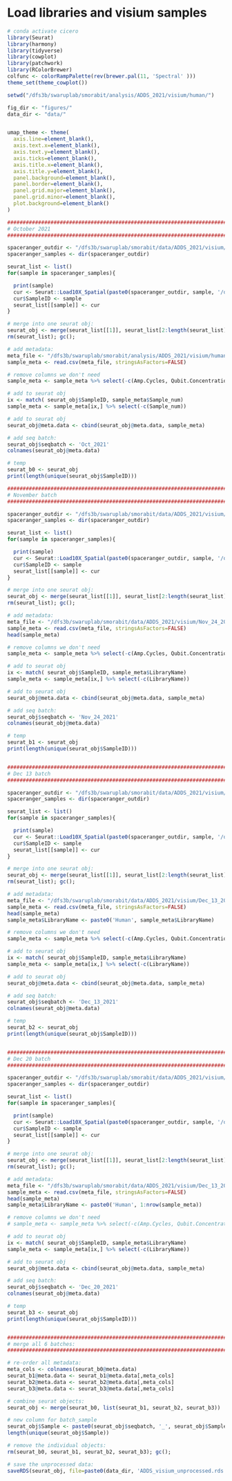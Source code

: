 
# Load libraries and visium samples

```r

# conda activate cicero
library(Seurat)
library(harmony)
library(tidyverse)
library(cowplot)
library(patchwork)
library(RColorBrewer)
colfunc <- colorRampPalette(rev(brewer.pal(11, 'Spectral' )))
theme_set(theme_cowplot())

setwd("/dfs3b/swaruplab/smorabit/analysis/ADDS_2021/visium/human/")

fig_dir <- "figures/"
data_dir <- "data/"


umap_theme <- theme(
  axis.line=element_blank(),
  axis.text.x=element_blank(),
  axis.text.y=element_blank(),
  axis.ticks=element_blank(),
  axis.title.x=element_blank(),
  axis.title.y=element_blank(),
  panel.background=element_blank(),
  panel.border=element_blank(),
  panel.grid.major=element_blank(),
  panel.grid.minor=element_blank(),
  plot.background=element_blank()
)

```

```r

################################################################################
# October 2021
################################################################################

spaceranger_outdir <- "/dfs3b/swaruplab/smorabit/data/ADDS_2021/visium/October_2021/spaceranger_count/"
spaceranger_samples <- dir(spaceranger_outdir)

seurat_list <- list()
for(sample in spaceranger_samples){

  print(sample)
  cur <- Seurat::Load10X_Spatial(paste0(spaceranger_outdir, sample, '/outs/'))
  cur$SampleID <- sample
  seurat_list[[sample]] <- cur
}

# merge into one seurat obj:
seurat_obj <- merge(seurat_list[[1]], seurat_list[2:length(seurat_list)])
rm(seurat_list); gc();

# add metadata:
meta_file <- "/dfs3b/swaruplab/smorabit/analysis/ADDS_2021/visium/human/October_2021/data/visium_human_Oct_2021.csv"
sample_meta <- read.csv(meta_file, stringsAsFactors=FALSE)

# remove columns we don't need
sample_meta <- sample_meta %>% select(-c(Amp.Cycles, Qubit.Concentration, Av.Library.bp, Initial.nM, Sample..ul., H2O..ul.))

# add to seurat obj
ix <- match( seurat_obj$SampleID, sample_meta$Sample_num)
sample_meta <- sample_meta[ix,] %>% select(-c(Sample_num))

# add to seurat obj
seurat_obj@meta.data <- cbind(seurat_obj@meta.data, sample_meta)

# add seq batch:
seurat_obj$seqbatch <- 'Oct_2021'
colnames(seurat_obj@meta.data)

# temp
seurat_b0 <- seurat_obj
print(length(unique(seurat_obj$SampleID)))

################################################################################
# November batch
################################################################################

spaceranger_outdir <- "/dfs3b/swaruplab/smorabit/data/ADDS_2021/visium/Nov_24_2021/spaceranger_count/"
spaceranger_samples <- dir(spaceranger_outdir)

seurat_list <- list()
for(sample in spaceranger_samples){

  print(sample)
  cur <- Seurat::Load10X_Spatial(paste0(spaceranger_outdir, sample, '/outs/'))
  cur$SampleID <- sample
  seurat_list[[sample]] <- cur
}

# merge into one seurat obj:
seurat_obj <- merge(seurat_list[[1]], seurat_list[2:length(seurat_list)])
rm(seurat_list); gc();

# add metadata:
meta_file <- "/dfs3b/swaruplab/smorabit/data/ADDS_2021/visium/Nov_24_2021/visium_human_11-24-21_sample_meta.csv"
sample_meta <- read.csv(meta_file, stringsAsFactors=FALSE)
head(sample_meta)

# remove columns we don't need
sample_meta <- sample_meta %>% select(-c(Amp.Cycles, Qubit.Concentration, Av.Library.bp, Initial.nM, Sample..ul., H2O..ul.))

# add to seurat obj
ix <- match( seurat_obj$SampleID, sample_meta$LibraryName)
sample_meta <- sample_meta[ix,] %>% select(-c(LibraryName))

# add to seurat obj
seurat_obj@meta.data <- cbind(seurat_obj@meta.data, sample_meta)

# add seq batch:
seurat_obj$seqbatch <- 'Nov_24_2021'
colnames(seurat_obj@meta.data)

# temp
seurat_b1 <- seurat_obj
print(length(unique(seurat_obj$SampleID)))


################################################################################
# Dec 13 batch
################################################################################

spaceranger_outdir <- "/dfs3b/swaruplab/smorabit/data/ADDS_2021/visium/Dec_13_2021/spaceranger_count/"
spaceranger_samples <- dir(spaceranger_outdir)

seurat_list <- list()
for(sample in spaceranger_samples){

  print(sample)
  cur <- Seurat::Load10X_Spatial(paste0(spaceranger_outdir, sample, '/outs/'))
  cur$SampleID <- sample
  seurat_list[[sample]] <- cur
}

# merge into one seurat obj:
seurat_obj <- merge(seurat_list[[1]], seurat_list[2:length(seurat_list)])
rm(seurat_list); gc();

# add metadata:
meta_file <- "/dfs3b/swaruplab/smorabit/data/ADDS_2021/visium/Dec_13_2021/visium_human_12-13-21_sample_meta.csv"
sample_meta <- read.csv(meta_file, stringsAsFactors=FALSE)
head(sample_meta)
sample_meta$LibraryName <- paste0('Human', sample_meta$LibraryName)

# remove columns we don't need
sample_meta <- sample_meta %>% select(-c(Amp.Cycles, Qubit.Concentration, Av.Library.bp, Initial.nM, Sample..ul., H2O..ul.))

# add to seurat obj
ix <- match( seurat_obj$SampleID, sample_meta$LibraryName)
sample_meta <- sample_meta[ix,] %>% select(-c(LibraryName))

# add to seurat obj
seurat_obj@meta.data <- cbind(seurat_obj@meta.data, sample_meta)

# add seq batch:
seurat_obj$seqbatch <- 'Dec_13_2021'
colnames(seurat_obj@meta.data)

# temp
seurat_b2 <- seurat_obj
print(length(unique(seurat_obj$SampleID)))


################################################################################
# Dec 20 batch
################################################################################

spaceranger_outdir <- "/dfs3b/swaruplab/smorabit/data/ADDS_2021/visium/Dec_20_2021/spaceranger_count/"
spaceranger_samples <- dir(spaceranger_outdir)

seurat_list <- list()
for(sample in spaceranger_samples){

  print(sample)
  cur <- Seurat::Load10X_Spatial(paste0(spaceranger_outdir, sample, '/outs/'))
  cur$SampleID <- sample
  seurat_list[[sample]] <- cur
}

# merge into one seurat obj:
seurat_obj <- merge(seurat_list[[1]], seurat_list[2:length(seurat_list)])
rm(seurat_list); gc();

# add metadata:
meta_file <- "/dfs3b/swaruplab/smorabit/data/ADDS_2021/visium/Dec_13_2021/visium_human_12-20-21_sample_meta.csv"
sample_meta <- read.csv(meta_file, stringsAsFactors=FALSE)
head(sample_meta)
sample_meta$LibraryName <- paste0('Human', 1:nrow(sample_meta))

# remove columns we don't need
# sample_meta <- sample_meta %>% select(-c(Amp.Cycles, Qubit.Concentration, Av.Library.bp, Initial.nM, Sample..ul., H2O..ul.))

# add to seurat obj
ix <- match( seurat_obj$SampleID, sample_meta$LibraryName)
sample_meta <- sample_meta[ix,] %>% select(-c(LibraryName))

# add to seurat obj
seurat_obj@meta.data <- cbind(seurat_obj@meta.data, sample_meta)

# add seq batch:
seurat_obj$seqbatch <- 'Dec_20_2021'
colnames(seurat_obj@meta.data)

# temp
seurat_b3 <- seurat_obj
print(length(unique(seurat_obj$SampleID)))


################################################################################
# merge all 6 batches:
################################################################################

# re-order all metadata:
meta_cols <- colnames(seurat_b0@meta.data)
seurat_b1@meta.data <- seurat_b1@meta.data[,meta_cols]
seurat_b2@meta.data <- seurat_b2@meta.data[,meta_cols]
seurat_b3@meta.data <- seurat_b3@meta.data[,meta_cols]

# combine seurat objects:
seurat_obj <- merge(seurat_b0, list(seurat_b1, seurat_b2, seurat_b3))

# new column for batch_sample
seurat_obj$Sample <- paste0(seurat_obj$seqbatch, '_', seurat_obj$SampleID)
length(unique(seurat_obj$Sample))

# remove the individual objects:
rm(seurat_b0, seurat_b1, seurat_b2, seurat_b3); gc();

# save the unprocessed data:
saveRDS(seurat_obj, file=paste0(data_dir, 'ADDS_visium_unprocessed.rds'))

```

